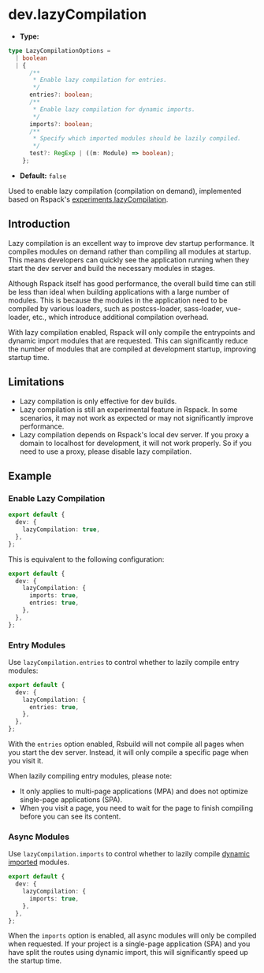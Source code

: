 # dev.lazyCompilation

- **Type:**

```ts
type LazyCompilationOptions =
  | boolean
  | {
      /**
       * Enable lazy compilation for entries.
       */
      entries?: boolean;
      /**
       * Enable lazy compilation for dynamic imports.
       */
      imports?: boolean;
      /**
       * Specify which imported modules should be lazily compiled.
       */
      test?: RegExp | ((m: Module) => boolean);
    };
```

- **Default:** `false`

Used to enable lazy compilation (compilation on demand), implemented based on Rspack's [experiments.lazyCompilation](https://rspack.dev/config/experiments#experimentslazycompilation).

## Introduction

Lazy compilation is an excellent way to improve dev startup performance. It compiles modules on demand rather than compiling all modules at startup. This means developers can quickly see the application running when they start the dev server and build the necessary modules in stages.

Although Rspack itself has good performance, the overall build time can still be less than ideal when building applications with a large number of modules. This is because the modules in the application need to be compiled by various loaders, such as postcss-loader, sass-loader, vue-loader, etc., which introduce additional compilation overhead.

With lazy compilation enabled, Rspack will only compile the entrypoints and dynamic import modules that are requested. This can significantly reduce the number of modules that are compiled at development startup, improving startup time.

## Limitations

- Lazy compilation is only effective for dev builds.
- Lazy compilation is still an experimental feature in Rspack. In some scenarios, it may not work as expected or may not significantly improve performance.
- Lazy compilation depends on Rspack's local dev server. If you proxy a domain to localhost for development, it will not work properly. So if you need to use a proxy, please disable lazy compilation.

## Example

### Enable Lazy Compilation

```ts
export default {
  dev: {
    lazyCompilation: true,
  },
};
```

This is equivalent to the following configuration:

```ts
export default {
  dev: {
    lazyCompilation: {
      imports: true,
      entries: true,
    },
  },
};
```

### Entry Modules

Use `lazyCompilation.entries` to control whether to lazily compile entry modules:

```ts
export default {
  dev: {
    lazyCompilation: {
      entries: true,
    },
  },
};
```

With the `entries` option enabled, Rsbuild will not compile all pages when you start the dev server. Instead, it will only compile a specific page when you visit it.

When lazily compiling entry modules, please note:

- It only applies to multi-page applications (MPA) and does not optimize single-page applications (SPA).
- When you visit a page, you need to wait for the page to finish compiling before you can see its content.

### Async Modules

Use `lazyCompilation.imports` to control whether to lazily compile [dynamic imported](https://developer.mozilla.org/en-US/docs/Web/JavaScript/Reference/Operators/import) modules.

```ts
export default {
  dev: {
    lazyCompilation: {
      imports: true,
    },
  },
};
```

When the `imports` option is enabled, all async modules will only be compiled when requested. If your project is a single-page application (SPA) and you have split the routes using dynamic import, this will significantly speed up the startup time.
